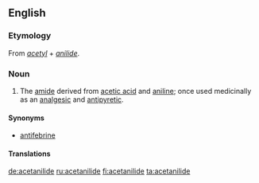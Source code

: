 ==English==
{{wikipedia}}

===Etymology===
From ''[[acetyl]]'' + ''[[anilide]]''.

===Noun===
{{en-noun|s|-}}

# {{organic chemistry|pharmaceutical drug}} The [[amide]] derived from [[acetic acid]] and [[aniline]]; once used medicinally as an [[analgesic]] and [[antipyretic]].

====Synonyms====
*[[antifebrine]]

====Translations====
{{trans-top|amide derived from acetic acid and aniline}}
{{trans-mid}}
{{trans-bottom}}

[[de:acetanilide]]
[[ru:acetanilide]]
[[fi:acetanilide]]
[[ta:acetanilide]]